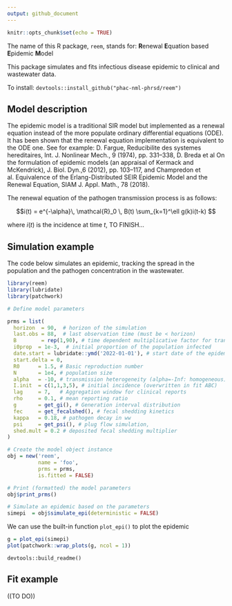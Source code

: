```yaml
---
output: github_document
---
```


```r
knitr::opts_chunk$set(echo = TRUE)
```


The name of this R package, `reem`, stands for:
**R**enewal **E**quation based **E**pidemic **M**odel

This package simulates and fits infectious disease epidemic to 
clinical and wastewater data.

To install: `devtools::install_github("phac-nml-phrsd/reem")`


## Model description

The epidemic model is a traditional SIR model but implemented as a
renewal equation instead of the more populate ordinary differential
equations (ODE).
It has been shown that the renewal equation implementation is 
\emph{mathematically} equivalent to the ODE one. 
See for example: D. Fargue, Reducibilite des systemes hereditaires, Int. J. Nonlinear Mech., 9 (1974), pp. 331--338, D. Breda et al On  the  formulation  of  epidemic  models  (an  appraisal  of  Kermack  and  McKendrick), J. Biol. Dyn.,6 (2012), pp. 103--117, and Champredon et al. Equivalence of the Erlang-Distributed SEIR Epidemic Model and the Renewal Equation, SIAM J. Appl. Math., 78 (2018).

The renewal equation of the pathogen transmission process is as follows:

$$i(t) = e^{-\alpha}\, \mathcal{R}_0 \, B(t) 
        \sum_{k=1}^\ell g(k)i(t-k) $$

where $i(t)$ is the incidence at time $t$, TO FINISH...



## Simulation example

The code below simulates an epidemic, tracking the spread in the population
and the pathogen concentration in the wastewater.

```r
library(reem)
library(lubridate)
library(patchwork)

# Define model parameters

prms = list(
  horizon  = 90,  # horizon of the simulation
  last.obs = 88,  # last observation time (must be < horizon)
  B        = rep(1,90), # time dependent multiplicative factor for transmission
  i0prop  = 1e-3,  # initial proportion of the population infected
  date.start = lubridate::ymd('2022-01-01'), # start date of the epidemic
  start.delta = 0, 
  R0      = 1.5, # Basic reproduction number
  N       = 1e4, # population size
  alpha   = -10, # transmission heterogeneity (alpha=-Inf: homogeneous)
  I.init  = c(1,1,3,5), # initial incidence (overwritten in fit ABC)
  lag     = 7,   # Aggregation window for clinical reports
  rho     = 0.1, # mean reporting ratio
  g       = get_gi(), # Generation interval distribution
  fec     = get_fecalshed(), # fecal shedding kinetics
  kappa   = 0.18, # pathogen decay in ww
  psi     = get_psi(), # plug flow simulation,
  shed.mult = 0.2 # deposited fecal shedding multiplier  
)

# Create the model object instance
obj = new('reem', 
          name = 'foo', 
          prms = prms, 
          is.fitted = FALSE)

# Print (formatted) the model parameters
obj$print_prms()

# Simulate an epidemic based on the parameters
simepi  = obj$simulate_epi(deterministic = FALSE)

```

We can use the built-in function `plot_epi()` to plot the epidemic

```r
g = plot_epi(simepi)
plot(patchwork::wrap_plots(g, ncol = 1))
```


`devtools::build_readme()`


## Fit example

((TO DO))

